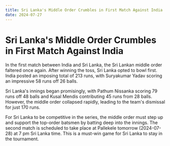 ```yaml
---
title: Sri Lanka's Middle Order Crumbles in First Match Against India
date: 2024-07-27
---
```


# Sri Lanka's Middle Order Crumbles in First Match Against India

In the first match between India and Sri Lanka, the Sri Lankan middle order faltered once again. After winning the toss, Sri Lanka opted to bowl first. India posted an imposing total of 213 runs, with Suryakumar Yadav scoring an impressive 58 runs off 26 balls.

Sri Lanka's innings began promisingly, with Pathum Nissanka scoring 79 runs off 48 balls and Kusal Mendis contributing 45 runs from 28 balls. However, the middle order collapsed rapidly, leading to the team's dismissal for just 170 runs.

For Sri Lanka to be competitive in the series, the middle order must step up and support the top-order batsmen by batting deep into the innings. The second match is scheduled to take place at Pallekele tomorrow (2024-07-28) at 7 pm Sri Lanka time. This is a must-win game for Sri Lanka to stay in the tournament.
